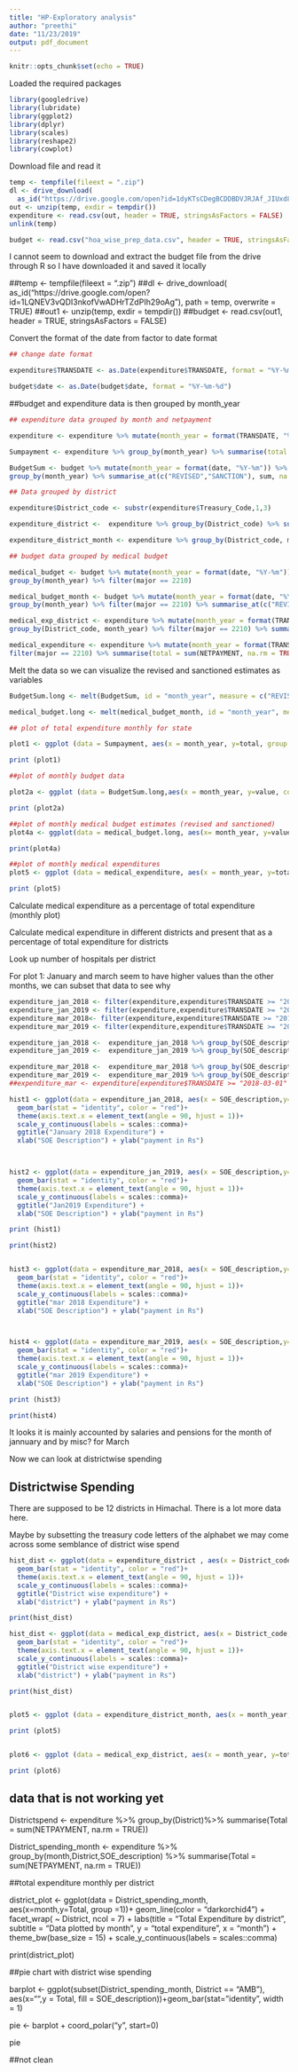 ```yaml
---
title: "HP-Exploratory analysis"
author: "preethi"
date: "11/23/2019"
output: pdf_document
---
```


```r
knitr::opts_chunk$set(echo = TRUE)
```
Loaded the required packages

```r
library(googledrive)
library(lubridate)
library(ggplot2)
library(dplyr)
library(scales)
library(reshape2)
library(cowplot)
```

Download file and read it

```r
temp <- tempfile(fileext = ".zip")
dl <- drive_download(
  as_id("https://drive.google.com/open?id=1dyKTsCDegBCDDBDVJRJAf_JIUxd8YcET"), path = temp, overwrite = TRUE)
out <- unzip(temp, exdir = tempdir())
expenditure <- read.csv(out, header = TRUE, stringsAsFactors = FALSE)
unlink(temp)

budget <- read.csv("hoa_wise_prep_data.csv", header = TRUE, stringsAsFactors = FALSE)
```
I cannot seem to download and extract the budget file from the drive through R so I have downloaded it and saved it locally

##temp <- tempfile(fileext = ".zip")
##dl <- drive_download(
  as_id("https://drive.google.com/open?id=1LQNEV3vQDI3nkofVwADHrTZdPIh29oAg"), path = temp, overwrite = TRUE)
##out1 <- unzip(temp, exdir = tempdir())
##budget <- read.csv(out1, header = TRUE, stringsAsFactors = FALSE)

Convert the format of the date from factor to date format

```r
## change date format

expenditure$TRANSDATE <- as.Date(expenditure$TRANSDATE, format = "%Y-%m-%d")

budget$date <- as.Date(budget$date, format = "%Y-%m-%d")
```

##budget and expenditure data is then grouped by month_year

```r
## expenditure data grouped by month and netpayment

expenditure <- expenditure %>% mutate(month_year = format(TRANSDATE, "%Y-%m")) 

Sumpayment <- expenditure %>% group_by(month_year) %>% summarise(total = sum(NETPAYMENT, na.rm = TRUE))

BudgetSum <- budget %>% mutate(month_year = format(date, "%Y-%m")) %>%
group_by(month_year) %>% summarise_at(c("REVISED","SANCTION"), sum, na.rm = TRUE)

## Data grouped by district

expenditure$District_code <- substr(expenditure$Treasury_Code,1,3)

expenditure_district <-  expenditure %>% group_by(District_code) %>% summarise(total = sum(NETPAYMENT, na.rm = TRUE))

expenditure_district_month <- expenditure %>% group_by(District_code, month_year) %>% summarise(total = sum(NETPAYMENT, na.rm = TRUE))

## budget data grouped by medical budget

medical_budget <- budget %>% mutate(month_year = format(date, "%Y-%m")) %>%
group_by(month_year) %>% filter(major == 2210) 

medical_budget_month <- budget %>% mutate(month_year = format(date, "%Y-%m")) %>%
group_by(month_year) %>% filter(major == 2210) %>% summarise_at(c("REVISED","SANCTION"), sum, na.rm = TRUE)

medical_exp_district <- expenditure %>% mutate(month_year = format(TRANSDATE, "%Y-%m")) %>%
group_by(District_code, month_year) %>% filter(major == 2210) %>% summarise(total = sum(NETPAYMENT, na.rm = TRUE))

medical_expenditure <- expenditure %>% mutate(month_year = format(TRANSDATE, "%Y-%m")) %>% group_by(month_year) %>%
filter(major == 2210) %>% summarise(total = sum(NETPAYMENT, na.rm = TRUE))


```

Melt the data so we can visualize the revised and sanctioned estimates as variables

```r

BudgetSum.long <- melt(BudgetSum, id = "month_year", measure = c("REVISED","SANCTION"))

medical_budget.long <- melt(medical_budget_month, id = "month_year", measure = c("REVISED","SANCTION"))
```


```r

## plot of total expenditure monthly for state

plot1 <- ggplot (data = Sumpayment, aes(x = month_year, y=total, group = 1)) + geom_line(color = "red", size=1)+ geom_point(size=3)+scale_y_continuous(labels = scales::comma)+theme (axis.text.x = element_text(angle = 90, hjust = 1))+ ggtitle("Plot of  monthly netpayment over 2018-2019 in HP") + xlab("time(month-year)") + ylab("payment in Rs")

print (plot1)

##plot of monthly budget data

plot2a <- ggplot (data = BudgetSum.long,aes(x = month_year, y=value, color = variable, group = variable)) + geom_line(size=1)+ geom_point(size=3)+scale_y_continuous(labels = scales::comma)+ theme(axis.text.x = element_text(angle = 90, hjust = 1))+ ggtitle("Plot of monthly budget (Revised & Sanctioned) over 2018-2019 in HP") + xlab("time(month-year)") + ylab("payment in Rs")

print (plot2a)

##plot of monthly medical budget estimates (revised and sanctioned)
plot4a <- ggplot(data = medical_budget.long, aes(x= month_year, y=value, color=variable, group = variable))+ geom_line(size = 1)+ scale_y_continuous(labels = scales::comma)+ geom_point(size=3)+ theme(axis.text.x = element_text(angle = 90, hjust = 1))+ ggtitle("Plot of monthly medical budget (Revised & Sanctioned) over 2018-2019 in HP") + xlab("time(month-year)") + ylab("payment in Rs")

print(plot4a)

##plot of monthly medical expenditures
plot5 <- ggplot (data = medical_expenditure, aes(x = month_year, y=total, group = 1)) + geom_line(color = "red", size=1)+ geom_point(size=3)+scale_y_continuous(labels = scales::comma)+theme (axis.text.x = element_text(angle = 90, hjust = 1))+ ggtitle("Plot of  monthly medical expenditure over 2018-2019 in HP") + xlab("time(month-year)") + ylab("payment in Rs")

print (plot5)

```

Calculate medical expenditure as a percentage of total expenditure (monthly plot)

Calculate medical expenditure in different districts and present that as a percentage of total expenditure for districts

Look up number of hospitals per district


For plot 1: January and march seem to have higher values than the other months, we can subset that data to see why

```r


expenditure_jan_2018 <- filter(expenditure,expenditure$TRANSDATE >= "2018-01-01" & expenditure$TRANSDATE <= "2018-01-31")
expenditure_jan_2019 <- filter(expenditure,expenditure$TRANSDATE >= "2019-01-01" & expenditure$TRANSDATE <= "2019-01-31")
expenditure_mar_2018<- filter(expenditure,expenditure$TRANSDATE >= "2018-03-01" & expenditure$TRANSDATE <= "2018-03-31")
expenditure_mar_2019 <- filter(expenditure,expenditure$TRANSDATE >= "2019-03-01" & expenditure$TRANSDATE <= "2019-03-31")

expenditure_jan_2018 <-  expenditure_jan_2018 %>% group_by(SOE_description) %>% summarise(total = sum(NETPAYMENT, na.rm = TRUE))
expenditure_jan_2019 <-  expenditure_jan_2019 %>% group_by(SOE_description) %>% summarise(total = sum(NETPAYMENT, na.rm = TRUE))

expenditure_mar_2018 <-  expenditure_mar_2018 %>% group_by(SOE_description) %>% summarise(total = sum(NETPAYMENT, na.rm = TRUE))
expenditure_mar_2019 <-  expenditure_mar_2019 %>% group_by(SOE_description) %>% summarise(total = sum(NETPAYMENT, na.rm = TRUE))
##expenditure_mar <- expenditure[expenditure$TRANSDATE >= "2018-03-01" & expenditure$TRANSDATE >= "2018-03-31",]

hist1 <- ggplot(data = expenditure_jan_2018, aes(x = SOE_description,y=total))+  
  geom_bar(stat = "identity", color = "red")+ 
  theme(axis.text.x = element_text(angle = 90, hjust = 1))+ 
  scale_y_continuous(labels = scales::comma)+
  ggtitle("January 2018 Expenditure") +
  xlab("SOE Description") + ylab("payment in Rs")



hist2 <- ggplot(data = expenditure_jan_2019, aes(x = SOE_description,y=total))+  
  geom_bar(stat = "identity", color = "red")+ 
  theme(axis.text.x = element_text(angle = 90, hjust = 1))+ 
  scale_y_continuous(labels = scales::comma)+
  ggtitle("Jan2019 Expenditure") +
  xlab("SOE Description") + ylab("payment in Rs")

print (hist1)

print(hist2)


hist3 <- ggplot(data = expenditure_mar_2018, aes(x = SOE_description,y=total))+  
  geom_bar(stat = "identity", color = "red")+ 
  theme(axis.text.x = element_text(angle = 90, hjust = 1))+ 
  scale_y_continuous(labels = scales::comma)+
  ggtitle("mar 2018 Expenditure") +
  xlab("SOE Description") + ylab("payment in Rs")



hist4 <- ggplot(data = expenditure_mar_2019, aes(x = SOE_description,y=total))+  
  geom_bar(stat = "identity", color = "red")+ 
  theme(axis.text.x = element_text(angle = 90, hjust = 1))+ 
  scale_y_continuous(labels = scales::comma)+
  ggtitle("mar 2019 Expenditure") +
  xlab("SOE Description") + ylab("payment in Rs")

print (hist3)

print(hist4)
```
It looks it is mainly accounted by salaries and pensions for the month of jannuary and by misc? for March

Now we can look at districtwise spending



## Districtwise Spending 

There are supposed to be 12 districts in Himachal. There is a lot more data here. 

Maybe by subsetting the treasury code letters of the alphabet we may come across some semblance of district wise spend

```r

hist_dist <- ggplot(data = expenditure_district , aes(x = District_code,y=total))+  
  geom_bar(stat = "identity", color = "red")+ 
  theme(axis.text.x = element_text(angle = 90, hjust = 1))+ 
  scale_y_continuous(labels = scales::comma)+
  ggtitle("District wise expenditure") +
  xlab("district") + ylab("payment in Rs")

print(hist_dist)

hist_dist <- ggplot(data = medical_exp_district, aes(x = District_code,y=total))+  
  geom_bar(stat = "identity", color = "red")+ 
  theme(axis.text.x = element_text(angle = 90, hjust = 1))+ 
  scale_y_continuous(labels = scales::comma)+
  ggtitle("District wise expenditure") +
  xlab("district") + ylab("payment in Rs")

print(hist_dist)


plot5 <- ggplot (data = expenditure_district_month, aes(x = month_year, y=total, group = District_code, color = District_code)) + geom_line(size=1)+ geom_point(size=3)+scale_y_continuous(labels = scales::comma)+theme (axis.text.x = element_text(angle = 90, hjust = 1))+ ggtitle("Plot of districtwise expenditure over 2018-2019 in HP") + xlab("time(month-year)") + ylab("payment in Rs")

print (plot5)


plot6 <- ggplot (data = medical_exp_district, aes(x = month_year, y=total, group = District_code, color = District_code)) + geom_line(size=1)+ geom_point(size=3)+scale_y_continuous(labels = scales::comma)+theme (axis.text.x = element_text(angle = 90, hjust = 1))+ ggtitle("Plot of  medical expenditure district-wise 2018-2019 in HP") + xlab("time(month-year)") + ylab("payment in Rs")

print (plot6)


```




## data that is not working yet

Districtspend <- expenditure %>% group_by(District)%>% summarise(Total = sum(NETPAYMENT, na.rm = TRUE))

District_spending_month <- expenditure %>% group_by(month,District,SOE_description) %>% summarise(Total = sum(NETPAYMENT, na.rm = TRUE))

##total expenditure monthly per district

district_plot <- ggplot(data = District_spending_month, aes(x=month,y=Total, group =1))+
  geom_line(color = "darkorchid4") +
   facet_wrap( ~ District, ncol = 7) +
  labs(title = "Total Expenditure by district",
           subtitle = "Data plotted by month",
           y = "total expenditure",
           x = "month") + theme_bw(base_size = 15) +
          scale_y_continuous(labels = scales::comma)

print(district_plot)

##pie chart with district wise spending

barplot <- ggplot(subset(District_spending_month, District == "AMB"), aes(x="",y = Total, fill = SOE_description))+geom_bar(stat="identity", width = 1)

pie <- barplot + coord_polar("y", start=0)

pie



##not clean



            

